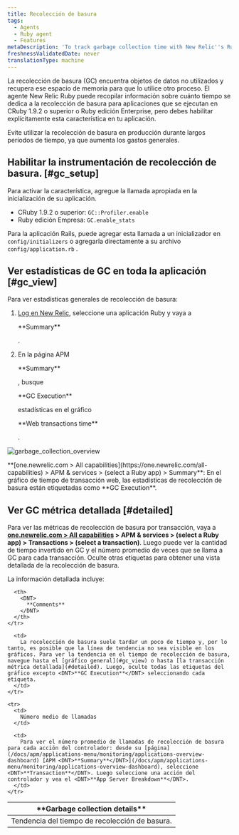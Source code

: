 ```yaml
---
title: Recolección de basura
tags:
  - Agents
  - Ruby agent
  - Features
metaDescription: 'To track garbage collection time with New Relic''s Ruby agent, use GC::Profiler.enable (CRuby 1.9.2 or higher) or GC.enable_stats (REE).'
freshnessValidatedDate: never
translationType: machine
---
```


La recolección de basura (GC) encuentra objetos de datos no utilizados y recupera ese espacio de memoria para que lo utilice otro proceso. El agente New Relic Ruby puede recopilar información sobre cuánto tiempo se dedica a la recolección de basura para aplicaciones que se ejecutan en CRuby 1.9.2 o superior o Ruby edición Enterprise, pero debes habilitar explícitamente esta característica en tu aplicación.

<Callout variant="important">
  Evite utilizar la recolección de basura en producción durante largos períodos de tiempo, ya que aumenta los gastos generales.
</Callout>

## Habilitar la instrumentación de recolección de basura. [#gc_setup]

Para activar la característica, agregue la llamada apropiada en la inicialización de su aplicación.

* CRuby 1.9.2 o superior: `GC::Profiler.enable`
* Ruby edición Empresa: `GC.enable_stats`

Para la aplicación Rails, puede agregar esta llamada a un inicializador en `config/initializers` o agregarla directamente a su archivo `config/application.rb` .

## Ver estadísticas de GC en toda la aplicación [#gc_view]

Para ver estadísticas generales de recolección de basura:

1. [Log en New Relic](https://one.newrelic.com), seleccione una aplicación Ruby y vaya a

   <DNT>
     **Summary**
   </DNT>

   .

2. En la página APM

   <DNT>
     **Summary**
   </DNT>

   , busque

   <DNT>
     **GC Execution**
   </DNT>

   estadísticas en el gráfico

   <DNT>
     **Web transactions time**
   </DNT>

   .

<img
  title="garbage_collection_overview"
  alt="garbage_collection_overview"
  src="/images/apm_screenshot-full_garbage-collection-transaction.webp"
/>

<figcaption>
  <DNT>**[one.newrelic.com > All capabilities](https://one.newrelic.com/all-capabilities) > APM & services > (select a Ruby app) > Summary**</DNT>: En el gráfico de tiempo de transacción web, las estadísticas de recolección de basura están etiquetadas como <DNT>**GC Execution**</DNT>.
</figcaption>

## Ver GC métrica detallada [#detailed]

Para ver las métricas de recolección de basura por transacción, vaya a <DNT>**[one.newrelic.com > All capabilities](https://one.newrelic.com/all-capabilities) > APM & services > (select a Ruby app) > Transactions > (select a transaction)**</DNT>. Luego puede ver la cantidad de tiempo invertido en GC y el número promedio de veces que se llama a GC para cada transacción. Oculte otras etiquetas para obtener una vista detallada de la recolección de basura.

La información detallada incluye:

<table>
  <thead>
    <tr>
      <th width={200}>
        <DNT>
          **Garbage collection details**
        </DNT>
      </th>

      <th>
        <DNT>
          **Comments**
        </DNT>
      </th>
    </tr>
  </thead>

  <tbody>
    <tr>
      <td>
        Tendencia del tiempo de recolección de basura.
      </td>

      <td>
        La recolección de basura suele tardar un poco de tiempo y, por lo tanto, es posible que la línea de tendencia no sea visible en los gráficos. Para ver la tendencia en el tiempo de recolección de basura, navegue hasta el [gráfico general](#gc_view) o hasta [la transacción métrica detallada](#detailed). Luego, oculte todas las etiquetas del gráfico excepto <DNT>**GC Execution**</DNT> seleccionando cada etiqueta.
      </td>
    </tr>

    <tr>
      <td>
        Número medio de llamadas
      </td>

      <td>
        Para ver el número promedio de llamadas de recolección de basura para cada acción del controlador: desde su [página](/docs/apm/applications-menu/monitoring/applications-overview-dashboard) [APM <DNT>**Summary**</DNT>](/docs/apm/applications-menu/monitoring/applications-overview-dashboard), seleccione <DNT>**Transaction**</DNT>. Luego seleccione una acción del controlador y vea el <DNT>**App Server Breakdown**</DNT>.
      </td>
    </tr>
  </tbody>
</table>
